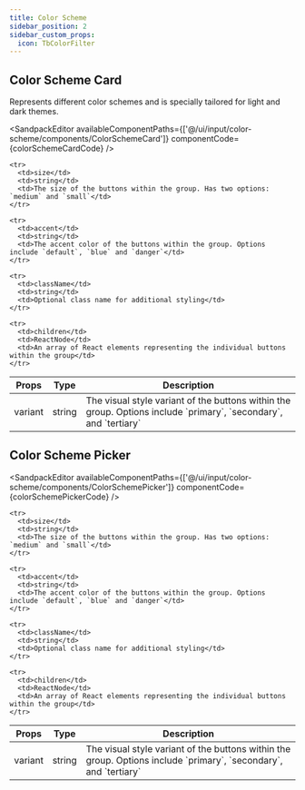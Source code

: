 ```yaml
---
title: Color Scheme
sidebar_position: 2
sidebar_custom_props:
  icon: TbColorFilter
---
```




## Color Scheme Card

Represents different color schemes and is specially tailored for light and dark themes. 

<Tabs>
<TabItem value="usage" label="Usage" default>

<SandpackEditor
  availableComponentPaths={['@/ui/input/color-scheme/components/ColorSchemeCard']}
  componentCode={colorSchemeCardCode} 
/>

</TabItem>

<TabItem value="props" label="Props">

<table>
  <thead>
    <tr>
      <th>Props</th>
      <th>Type</th>
      <th>Description</th>
    </tr>
  </thead>

  <tbody>
    <tr>
      <td>variant</td>
      <td>string</td>
      <td>The visual style variant of the buttons within the group. Options include `primary`, `secondary`, and `tertiary`</td>
    </tr>

    <tr>
      <td>size</td>
      <td>string</td>
      <td>The size of the buttons within the group. Has two options: `medium` and `small`</td>
    </tr>

    <tr>
      <td>accent</td>
      <td>string</td>
      <td>The accent color of the buttons within the group. Options include `default`, `blue` and `danger`</td>
    </tr>

    <tr>
      <td>className</td>
      <td>string</td>
      <td>Optional class name for additional styling</td>
    </tr>

    <tr>
      <td>children</td>
      <td>ReactNode</td>
      <td>An array of React elements representing the individual buttons within the group</td>
    </tr>

  </tbody>
</table>

</TabItem>

</Tabs>

## Color Scheme Picker 

<Tabs>
<TabItem value="usage" label="Usage" default>

<SandpackEditor
  availableComponentPaths={['@/ui/input/color-scheme/components/ColorSchemePicker']}
  componentCode={colorSchemePickerCode} 
/>

</TabItem>

<TabItem value="props" label="Props">

<table>
  <thead>
    <tr>
      <th>Props</th>
      <th>Type</th>
      <th>Description</th>
    </tr>
  </thead>

  <tbody>
    <tr>
      <td>variant</td>
      <td>string</td>
      <td>The visual style variant of the buttons within the group. Options include `primary`, `secondary`, and `tertiary`</td>
    </tr>

    <tr>
      <td>size</td>
      <td>string</td>
      <td>The size of the buttons within the group. Has two options: `medium` and `small`</td>
    </tr>

    <tr>
      <td>accent</td>
      <td>string</td>
      <td>The accent color of the buttons within the group. Options include `default`, `blue` and `danger`</td>
    </tr>

    <tr>
      <td>className</td>
      <td>string</td>
      <td>Optional class name for additional styling</td>
    </tr>

    <tr>
      <td>children</td>
      <td>ReactNode</td>
      <td>An array of React elements representing the individual buttons within the group</td>
    </tr>

  </tbody>
</table>

</TabItem>

</Tabs>